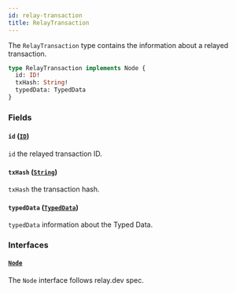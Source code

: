 ```yaml
---
id: relay-transaction
title: RelayTransaction
---
```



The `RelayTransaction` type contains the information about a relayed transaction.

```graphql
type RelayTransaction implements Node {
  id: ID!
  txHash: String!
  typedData: TypedData
}
```


### Fields

#### `id` ([`ID`](/cyberconnect/reference/scalars/id))

`id` the relayed transaction ID.


#### `txHash` ([`String`](/cyberconnect/reference/scalars/string))

`txHash` the transaction hash.


#### `typedData` ([`TypedData`](/cyberconnect/reference/objects/typed-data))

`typedData` information about the Typed Data.


### Interfaces

#### [`Node`](/cyberconnect/reference/interfaces/node) 

The `Node` interface follows relay.dev spec.





